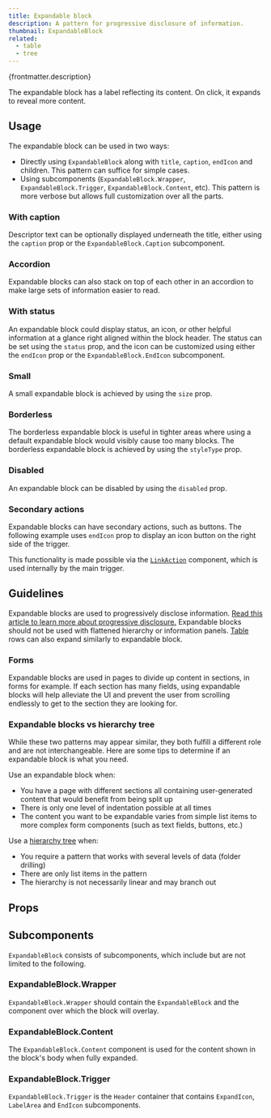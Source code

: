 ```yaml
---
title: Expandable block
description: A pattern for progressive disclosure of information.
thumbnail: ExpandableBlock
related:
  - table
  - tree
---
```


<p>{frontmatter.description}</p>

<LiveExample src='ExpandableBlock.main.jsx' truncate={false}>
  <AllExamples.ExpandableBlockMainExample client:load />
</LiveExample>

The expandable block has a label reflecting its content. On click, it expands to reveal more content.

## Usage

The expandable block can be used in two ways:

- Directly using `ExpandableBlock` along with `title`, `caption`, `endIcon` and children. This pattern can suffice for simple cases.
- Using subcomponents (`ExpandableBlock.Wrapper`, `ExpandableBlock.Trigger`, `ExpandableBlock.Content`, etc). This pattern is more verbose but allows full customization over all the parts.

### With caption

Descriptor text can be optionally displayed underneath the title, either using the `caption` prop or the `ExpandableBlock.Caption` subcomponent.

<LiveExample src='ExpandableBlock.withcaption.jsx'>
  <AllExamples.ExpandableBlockWithCaptionExample client:load />
</LiveExample>

### Accordion

Expandable blocks can also stack on top of each other in an accordion to make large sets of information easier to read.

<LiveExample src='ExpandableBlock.accordion.jsx'>
  <AllExamples.ExpandableBlockAccordionExample client:load />
</LiveExample>

### With status

An expandable block could display status, an icon, or other helpful information at a glance right aligned within the block header. The status can be set using the `status` prop, and the icon can be customized using either the `endIcon` prop or the `ExpandableBlock.EndIcon` subcomponent.

<LiveExample src='ExpandableBlock.status.jsx'>
  <AllExamples.ExpandableBlockStatusExample client:load />
</LiveExample>

### Small

A small expandable block is achieved by using the `size` prop.

<LiveExample src='ExpandableBlock.small.jsx'>
  <AllExamples.ExpandableBlockSmallExample client:load />
</LiveExample>

### Borderless

The borderless expandable block is useful in tighter areas where using a default expandable block would visibly cause too many blocks. The borderless expandable block is achieved by using the `styleType` prop.

<LiveExample src='ExpandableBlock.borderless.jsx'>
  <AllExamples.ExpandableBlockBorderlessExample client:load />
</LiveExample>

### Disabled

An expandable block can be disabled by using the `disabled` prop.

<LiveExample src='ExpandableBlock.disabled.jsx'>
  <AllExamples.ExpandableBlockDisabledExample client:load />
</LiveExample>

### Secondary actions

Expandable blocks can have secondary actions, such as buttons. The following example uses `endIcon` prop to display an icon button on the right side of the trigger.

<LiveExample src='ExpandableBlock.actions.jsx'>
  <AllExamples.ExpandableBlockActionsExample client:idle />
</LiveExample>

This functionality is made possible via the [`LinkAction`](linkaction) component, which is used internally by the main trigger.

## Guidelines

Expandable blocks are used to progressively disclose information. [Read this article to learn more about progressive disclosure.](https://www.nngroup.com/articles/progressive-disclosure/) Expandable blocks should not be used with flattened hierarchy or information panels. [Table](table) rows can also expand similarly to expandable block.

### Forms

Expandable blocks are used in pages to divide up content in sections, in forms for example. If each section has many fields, using expandable blocks will help alleviate the UI and prevent the user from scrolling endlessly to get to the section they are looking for.

<LiveExample src='ExpandableBlock.form.jsx'>
  <AllExamples.ExpandableBlockFormExample client:load />
</LiveExample>

### Expandable blocks vs hierarchy tree

While these two patterns may appear similar, they both fulfill a different role and are not interchangeable. Here are some tips to determine if an expandable block is what you need.

Use an expandable block when:

- You have a page with different sections all containing user-generated content that would benefit from being split up
- There is only one level of indentation possible at all times
- The content you want to be expandable varies from simple list items to more complex form components (such as text fields, buttons, etc.)

Use a [hierarchy tree](tree) when:

- You require a pattern that works with several levels of data (folder drilling)
- There are only list items in the pattern
- The hierarchy is not necessarily linear and may branch out

## Props

<PropsTable path='@itwin/itwinui-react/esm/core/ExpandableBlock/ExpandableBlock.d.ts' />

## Subcomponents

`ExpandableBlock` consists of subcomponents, which include but are not limited to the following.

### ExpandableBlock.Wrapper

`ExpandableBlock.Wrapper` should contain the `ExpandableBlock` and the component over which the block will overlay.

<PropsTable path='@itwin/itwinui-react/esm/core/ExpandableBlock/ExpandableBlockWrapper.d.ts' />

### ExpandableBlock.Content

The `ExpandableBlock.Content` component is used for the content shown in the block's body when fully expanded.

<PropsTable path='@itwin/itwinui-react/esm/core/ExpandableBlock/ExpandableBlockContent.d.ts' />

### ExpandableBlock.Trigger

`ExpandableBlock.Trigger` is the `Header` container that contains `ExpandIcon`, `LabelArea` and `EndIcon` subcomponents.

<PropsTable path='@itwin/itwinui-react/esm/core/ExpandableBlock/ExpandableBlockTrigger.d.ts' />
